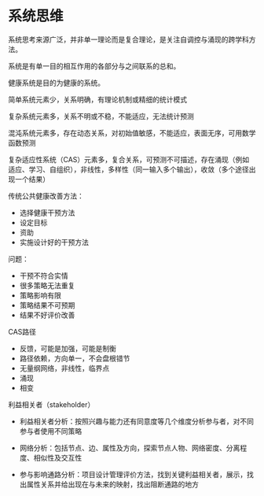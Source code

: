 # 系统思维

系统思考来源广泛，并非单一理论而是复合理论，是关注自调控与涌现的跨学科方法。

系统是有单一目的相互作用的各部分与之间联系的总和。

健康系统是目的为健康的系统。

简单系统元素少，关系明确，有理论机制或精细的统计模式

复杂系统元素多，关系不明或不稳，不能适应，无法统计预测

混沌系统元素多，存在动态关系，对初始值敏感，不能适应，表面无序，可用数学函数预测

复杂适应性系统（CAS）元素多，复合关系，可预测不可描述，存在涌现（例如适应、学习、自组织），非线性，多样性（同一输入多个输出），收敛（多个途径出现一个结果）

传统公共健康改善方法：

- 选择健康干预方法
- 设定目标
- 资助
- 实施设计好的干预方法

问题：

- 干预不符合实情
- 很多策略无法重复
- 策略影响有限
- 策略结果不可预期
- 结果不好评价改善

CAS路径

- 反馈，可能是加强，可能是制衡
- 路径依赖，方向单一，不会盘根错节
- 无量纲网络，非线性，临界点
- 涌现
- 相变

利益相关者（stakeholder）

- 利益相关者分析：按照兴趣与能力还有同意度等几个维度分析参与者，对不同参与者使用不同策略

- 网络分析：包括节点、边、属性及方向，探索节点人物、网络密度、分离程度、相似性及交互性

- 参与影响通路分析：项目设计管理评价方法，找到关键利益相关者，展示，找出属性关系并给出现在与未来的映射，找出阻断通路的地方